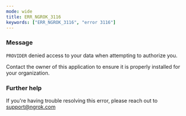 ```yaml
---
mode: wide
title: ERR_NGROK_3116
keywords: ["ERR_NGROK_3116", "error 3116"]
---
```


### Message

`PROVIDER` denied access to your data when attempting to authorize you.

Contact the owner of this application to ensure it is properly installed for your organization.

### Further help

If you're having trouble resolving this error, please reach out to [support@ngrok.com](mailto:support@ngrok.com?subject=Help%20with%20ERR_NGROK_3116)
